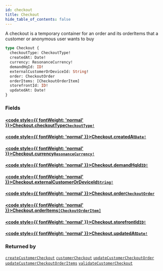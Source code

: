 ```yaml
---
id: checkout
title: Checkout
hide_table_of_contents: false
---
```








A checkout is a temporary container for an order and its orderItems that a customer or anonymous user wants to buy

```graphql
type Checkout {
  checkoutType: CheckoutType!
  createdAt: Date!
  currency: ResonanceCurrency!
  demandHqId: ID!
  externalCustomerOrDeviceId: String!
  order: CheckoutOrder
  orderItems: [CheckoutOrderItem]
  storefrontId: ID!
  updatedAt: Date!
}
```


### Fields

#### [<code style={{ fontWeight: 'normal' }}>Checkout.<b>checkoutType</b></code>](#)<Bullet />[`CheckoutType!`](/demand/api/graphql-storefront/reference/enums/checkout-type) <Badge class="secondary" text="non-null"/> <Badge class="secondary" text="enum"/>
> 
> 

#### [<code style={{ fontWeight: 'normal' }}>Checkout.<b>createdAt</b></code>](#)<Bullet />[`Date!`](/demand/api/graphql-storefront/reference/scalars/date) <Badge class="secondary" text="non-null"/> <Badge class="secondary" text="scalar"/>
> 
> 

#### [<code style={{ fontWeight: 'normal' }}>Checkout.<b>currency</b></code>](#)<Bullet />[`ResonanceCurrency!`](/demand/api/graphql-storefront/reference/enums/resonance-currency) <Badge class="secondary" text="non-null"/> <Badge class="secondary" text="enum"/>
> 
> 

#### [<code style={{ fontWeight: 'normal' }}>Checkout.<b>demandHqId</b></code>](#)<Bullet />[`ID!`](/demand/api/graphql-storefront/reference/scalars/id) <Badge class="secondary" text="non-null"/> <Badge class="secondary" text="scalar"/>
> 
> 

#### [<code style={{ fontWeight: 'normal' }}>Checkout.<b>externalCustomerOrDeviceId</b></code>](#)<Bullet />[`String!`](/demand/api/graphql-storefront/reference/scalars/string) <Badge class="secondary" text="non-null"/> <Badge class="secondary" text="scalar"/>
> 
> 

#### [<code style={{ fontWeight: 'normal' }}>Checkout.<b>order</b></code>](#)<Bullet />[`CheckoutOrder`](/demand/api/graphql-storefront/reference/objects/checkout-order) <Badge class="secondary" text="object"/>
> 
> 

#### [<code style={{ fontWeight: 'normal' }}>Checkout.<b>orderItems</b></code>](#)<Bullet />[`[CheckoutOrderItem]`](/demand/api/graphql-storefront/reference/objects/checkout-order-item) <Badge class="secondary" text="list"/> <Badge class="secondary" text="object"/>
> 
> 

#### [<code style={{ fontWeight: 'normal' }}>Checkout.<b>storefrontId</b></code>](#)<Bullet />[`ID!`](/demand/api/graphql-storefront/reference/scalars/id) <Badge class="secondary" text="non-null"/> <Badge class="secondary" text="scalar"/>
> 
> 

#### [<code style={{ fontWeight: 'normal' }}>Checkout.<b>updatedAt</b></code>](#)<Bullet />[`Date!`](/demand/api/graphql-storefront/reference/scalars/date) <Badge class="secondary" text="non-null"/> <Badge class="secondary" text="scalar"/>
> 
> 



### Returned by

[`createCustomerCheckout`](/demand/api/graphql-storefront/reference/mutations/create-customer-checkout)  <Badge class="secondary" text="mutation"/><Bullet />[`customerCheckout`](/demand/api/graphql-storefront/reference/queries/customer-checkout)  <Badge class="secondary" text="query"/><Bullet />[`updateCustomerCheckoutOrder`](/demand/api/graphql-storefront/reference/mutations/update-customer-checkout-order)  <Badge class="secondary" text="mutation"/><Bullet />[`updateCustomerCheckoutOrderItems`](/demand/api/graphql-storefront/reference/mutations/update-customer-checkout-order-items)  <Badge class="secondary" text="mutation"/><Bullet />[`validateCustomerCheckout`](/demand/api/graphql-storefront/reference/mutations/validate-customer-checkout)  <Badge class="secondary" text="mutation"/>



